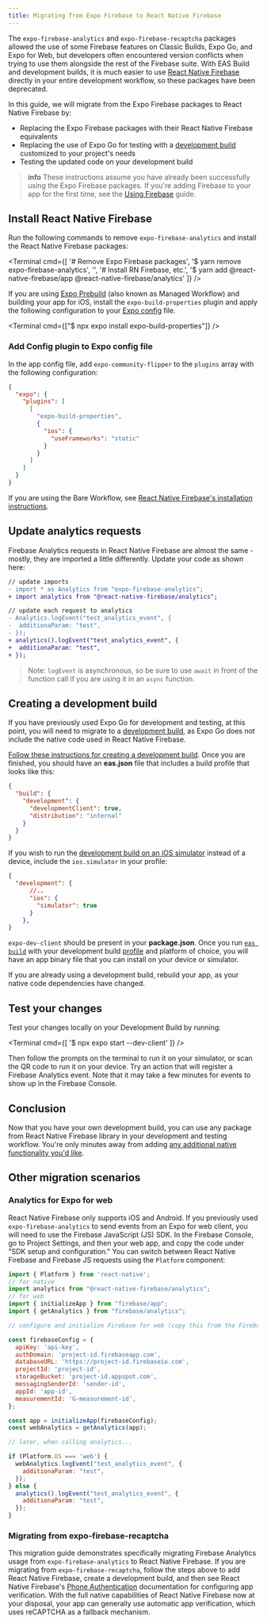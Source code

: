 ```yaml
---
title: Migrating from Expo Firebase to React Native Firebase
---
```



The `expo-firebase-analytics` and `expo-firebase-recaptcha` packages allowed the use of some Firebase features on Classic Builds, Expo Go, and Expo for Web, but developers often encountered version conflicts when trying to use them alongside the rest of the Firebase suite. With EAS Build and development builds, it is much easier to use [React Native Firebase](https://rnfirebase.io/) directly in your entire development workflow, so these packages have been deprecated.

In this guide, we will migrate from the Expo Firebase packages to React Native Firebase by:
- Replacing the Expo Firebase packages with their React Native Firebase equivalents
- Replacing the use of Expo Go for testing with a [development build](/development/introduction/) customized to your project's needs
- Testing the updated code on your development build

> **info** These instructions assume you have already been successfully using the Expo Firebase packages. If you're adding Firebase to your app for the first time, see the [Using Firebase](/guides/using-firebase) guide.

## Install React Native Firebase
Run the following commands to remove `expo-firebase-analytics` and install the React Native Firebase packages:

<Terminal cmd={[
'# Remove Expo Firebase packages',
'$ yarn remove expo-firebase-analytics',
'',
'# Install RN Firebase, etc.',
'$ yarn add @react-native-firebase/app @react-native-firebase/analytics'
]} />

If you are using [Expo Prebuild](/guides/adopting-prebuild) (also known as Managed Workflow) and building your app for iOS, install the `expo-build-properties` plugin and apply the following configuration to your [Expo config](/workflow/configuration/) file.

<Terminal cmd={["$ npx expo install expo-build-properties"]} />

### Add Config plugin to Expo config file

In the app config file, add `expo-community-flipper` to the `plugins` array with the following configuration:

```json app.json
{
  "expo": {
    "plugins": [
      [
        "expo-build-properties",
        {
          "ios": {
            "useFrameworks": "static"
          }
        }
      ]
    ]
  }
}
```

If you are using the Bare Workflow, see [React Native Firebase's installation instructions](https://rnfirebase.io/#bare-workflow).

## Update analytics requests

Firebase Analytics requests in React Native Firebase are almost the same - mostly, they are imported a little differently. Update your code as shown here:

```diff
// update imports
- import * as Analytics from "expo-firebase-analytics";
+ import analytics from "@react-native-firebase/analytics";

// update each request to analytics
- Analytics.logEvent("test_analytics_event", {
-  additionaParam: "test",
- });
+ analytics().logEvent("test_analytics_event", {
+  additionaParam: "test",
+ });
```

> Note: `logEvent` is asynchronous, so be sure to use `await` in front of the function call if you are using it in an `async` function.

## Creating a development build

If you have previously used Expo Go for development and testing, at this point, you will need to migrate to a [development build](/development/introduction/#from-expo-go-to-development-builds), as Expo Go does not include the native code used in React Native Firebase.

[Follow these instructions for creating a development build](/development/getting-started/). Once you are finished, you should have an **eas.json** file that includes a build profile that looks like this:

```json eas.json
{
  "build": {
    "development": {
      "developmentClient": true,
      "distribution": "internal"
    }
  }
}
```
If you wish to run the [development build on an iOS simulator](/build-reference/simulators/) instead of a device, include the `ios.simulator` in your profile:

```json eas.json
{
  "development": {
      //..
      "ios": {
        "simulator": true
      }
    },
}
```
`expo-dev-client` should be present in your **package.json**. Once you run [`eas build`](/build/#running-a-build) with your development build [profile](/build/eas-json/#build-profiles) and platform of choice, you will have an app binary file that you can install on your device or simulator.

If you are already using a development build, rebuild your app, as your native code dependencies have changed.

## Test your changes

Test your changes locally on your Development Build by running:

<Terminal cmd={[
'$ npx expo start --dev-client'
]} />

Then follow the prompts on the terminal to run it on your simulator, or scan the QR code to run it on your device. Try an action that will register a Firebase Analytics event. Note that it may take a few minutes for events to show up in the Firebase Console.

## Conclusion

Now that you have your own development build, you can use any package from React Native Firebase library in your development and testing workflow. You're only minutes away from adding [any additional native functionality you'd like](/development/getting-started/#customizing-your-runtime).

## Other migration scenarios

### Analytics for Expo for web

React Native Firebase only supports iOS and Android. If you previously used `expo-firebase-analytics` to send events from an Expo for web client, you will need to use the Firebase JavaScript (JS) SDK. In the Firebase Console, go to Project Settings, and then your web app, and copy the code under "SDK setup and configuration." You can switch between React Native Firebase and Firebase JS requests using the `Platform` component:

```js
import { Platform } from 'react-native';
// for native
import analytics from "@react-native-firebase/analytics";
// for web
import { initializeApp } from "firebase/app";
import { getAnalytics } from "firebase/analytics";

// configure and initialize Firebase for web (copy this from the Firebase Console Project Settings for the exact values)

const firebaseConfig = {
  apiKey: 'api-key',
  authDomain: 'project-id.firebaseapp.com',
  databaseURL: 'https://project-id.firebaseio.com',
  projectId: 'project-id',
  storageBucket: 'project-id.appspot.com',
  messagingSenderId: 'sender-id',
  appId: 'app-id',
  measurementId: 'G-measurement-id',
};

const app = initializeApp(firebaseConfig);
const webAnalytics = getAnalytics(app);

// later, when calling analytics...

if (Platform.OS === 'web') {
  webAnalytics.logEvent("test_analytics_event", {
    additionaParam: "test",
  });
} else {
  analytics().logEvent("test_analytics_event", {
    additionaParam: "test",
  });
}
```

### Migrating from expo-firebase-recaptcha

This migration guide demonstrates specifically migrating Firebase Analytics usage from `expo-firebase-analytics` to React Native Firebase. If you are migrating from `expo-firebase-recaptcha`, follow the steps above to add React Native Firebase, create a development build, and then see React Native Firebase's [Phone Authentication](https://rnfirebase.io/auth/phone-auth) documentation for configuring app verification. With the full native capabilities of React Native Firebase now at your disposal, your app can generally use automatic app verification, which uses reCAPTCHA as a fallback mechanism.
